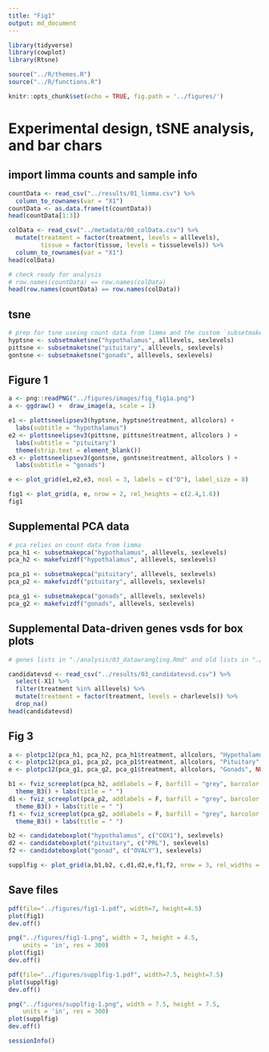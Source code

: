```yaml
---
title: "Fig1"
output: md_document
---
```


```r
library(tidyverse)
library(cowplot)
library(Rtsne)

source("../R/themes.R")
source("../R/functions.R")

knitr::opts_chunk$set(echo = TRUE, fig.path = '../figures/')
```

#  Experimental design, tSNE analysis, and bar chars


## import limma counts and sample info

```r
countData <- read_csv("../results/01_limma.csv") %>%
  column_to_rownames(var = "X1")
countData <- as.data.frame(t(countData))
head(countData[1:3])

colData <- read_csv("../metadata/00_colData.csv") %>%
  mutate(treatment = factor(treatment, levels = alllevels),
         tissue = factor(tissue, levels = tissuelevels)) %>% 
  column_to_rownames(var = "X1") 
head(colData)

# check ready for analysis
# row.names(countData) == row.names(colData)
head(row.names(countData) == row.names(colData))
```


## tsne

```r
# prep for tsne useing count data from limma and the custom `subsetmaketsne` function
hyptsne <- subsetmaketsne("hypothalamus", alllevels, sexlevels)
pittsne <- subsetmaketsne("pituitary", alllevels, sexlevels)
gontsne <- subsetmaketsne("gonads", alllevels, sexlevels)
```

## Figure 1

```r

a <- png::readPNG("../figures/images/fig_fig1a.png")
a <- ggdraw() +  draw_image(a, scale = 1)

e1 <- plottsneelipsev3(hyptsne, hyptsne$treatment, allcolors) + 
  labs(subtitle = "hypothalamus") 
e2 <- plottsneelipsev3(pittsne, pittsne$treatment, allcolors ) + 
  labs(subtitle = "pituitary") 
  theme(strip.text = element_blank())
e3 <- plottsneelipsev3(gontsne, gontsne$treatment, allcolors ) + 
  labs(subtitle = "gonads") 

e <- plot_grid(e1,e2,e3, ncol = 3, labels = c("D"), label_size = 8)

fig1 <- plot_grid(a, e, nrow = 2, rel_heights = c(2.4,1.6))
fig1
```



## Supplemental PCA data


```r
# pca relies on count data from limma
pca_h1 <- subsetmakepca("hypothalamus", alllevels, sexlevels)	
pca_h2 <- makefvizdf("hypothalamus", alllevels, sexlevels)	

pca_p1 <- subsetmakepca("pituitary", alllevels, sexlevels)	
pca_p2 <- makefvizdf("pituitary", alllevels, sexlevels)

pca_g1 <- subsetmakepca("gonads", alllevels, sexlevels)	
pca_g2 <- makefvizdf("gonads", alllevels, sexlevels)	
```

## Supplemental Data-driven genes vsds for box plots

```r
# genes lists in "./analysis/03_datawrangling.Rmd" and old lists in "./R/genelists.R"

candidatevsd <- read_csv("../results/03_candidatevsd.csv") %>% 
  select(-X1) %>%
  filter(treatment %in% alllevels) %>%
  mutate(treatment = factor(treatment, levels = charlevels)) %>%
  drop_na() 
head(candidatevsd)
```


## Fig 3

```r

a <- plotpc12(pca_h1, pca_h2, pca_h1$treatment, allcolors, "Hypothalamus", NULL) 
c <- plotpc12(pca_p1, pca_p2, pca_p1$treatment, allcolors, "Pituitary", NULL) 
e <- plotpc12(pca_g1, pca_g2, pca_g1$treatment, allcolors, "Gonads", NULL) 

b1 <- fviz_screeplot(pca_h2, addlabels = F, barfill = "grey", barcolor = "grey") +
  theme_B3() + labs(title = " ")
d1 <- fviz_screeplot(pca_p2, addlabels = F, barfill = "grey", barcolor = "grey") +
  theme_B3() + labs(title = " ")
f1 <- fviz_screeplot(pca_g2, addlabels = F, barfill = "grey", barcolor = "grey") +
  theme_B3() + labs(title = " ")

b2 <- candidateboxplot("hypothalamus", c("COX1"), sexlevels)
d2 <- candidateboxplot("pituitary", c("PRL"), sexlevels)
f2 <- candidateboxplot("gonad", c("OVALY"), sexlevels)

supplfig <- plot_grid(a,b1,b2, c,d1,d2,e,f1,f2, nrow = 3, rel_widths = c(2,1,2))
```

## Save files

```r
pdf(file="../figures/fig1-1.pdf", width=7, height=4.5)
plot(fig1)
dev.off()

png("../figures/fig1-1.png", width = 7, height = 4.5, 
    units = 'in', res = 300)
plot(fig1) 
dev.off()

pdf(file="../figures/supplfig-1.pdf", width=7.5, height=7.5)
plot(supplfig)
dev.off()

png("../figures/supplfig-1.png", width = 7.5, height = 7.5, 
    units = 'in', res = 300)
plot(supplfig)  
dev.off()

sessionInfo()
```
